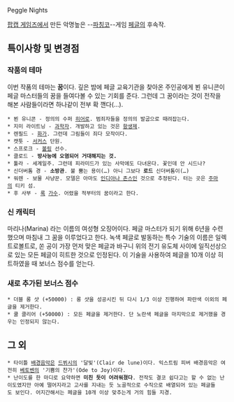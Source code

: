 Peggle Nights

[[팝캡 게임즈]]에서 만든 악명높은 --[[파칭코]]--게임 [[페글]]의 후속작.

== 특이사항 및 변경점 ==

=== 작품의 테마 ===
이번 작품의 테마는 '''꿈'''이다. 깊은 밤에 페글 교육기관을 찾아온 주인공에게 뵌 유니콘이 페글 마스터들의 꿈을 들여다볼 수 있는 기회를 준다. 그런데 그 꿈이라는 것이 전작을 해본 사람들이라면 하나같이 전부 확 깬다(…).

 * 뵌 유니콘 - 정의의 수퍼 [[히어로]]. 범죄자들을 정의의 발굽으로 때려잡는다.
 * 지미 라이트닝 - [[과학자]]. 개발하고 있는 것은 [[항생제]].
 * 렌필드 - [[화가]]. 그런데 그림들이 죄다 모작이다.
 * 캣툿 - [[서커스]] 단원.
 * 스프로크 - [[볼링]] 선수.
 * 클로드 - '''방사능에 오염되어 거대해지는 것.'''
 * 툴라 - 세계일주. 그런데 피라미드가 있는 사막에도 다녀온다. 꽃인데 안 시드나?
 * 신더버톰 경 - '''소방관'''. 불 뿜는 용이(…) 아니 그보다 '''로드''' 신더버톰이(…)
 * 워렌 - 보물 사냥꾼. 모델은 아마도 [[인디아나 존스]]인 것으로 추정된다. 터는 곳은 [[주마]]의 티키 섬.
 * 후 사부 - [[록]] [[가수]]. 어렸을 적부터의 꿈이라고 한다.

=== 신 캐릭터 ===
마리나(Marina) 라는 이름의 여성형 오징어이다. 페글 마스터가 되기 위해 6년을 수련했으며 마침내 그 꿈을 이루었다고 한다. 녹색 페글로 발동하는 특수 기술의 이름은 일렉트로볼트로, 쏜 공이 가장 먼저 맞은 페글과 바구니 위의 전기 유도체 사이에 일직선상으로 있는 모든 페글이 히트한 것으로 인정된다. 이 기술을 사용하여 페글을 10개 이상 히트하였을 때 보너스 점수를 얻는다.

=== 새로 추가된 보너스 점수 ===
 * 더블 롱 샷 (+50000) : 롱 샷을 성공시킨 뒤 다시 1/3 이상 진행하여 파란색 이외의 페글을 제거한다.
 * 쿨 클리어 (+50000) : 모든 페글을 제거한다. 단 노란색 페글을 마지막으로 제거했을 경우는 인정되지 않는다.

== 그 외 ==
 * 타이틀 [[배경음악]]은 [[드뷔시]]의 '달빛'(Clair de lune)이다. 익스트림 피버 배경음악은 여전히 [[베토벤]]의 '기쁨의 찬가'(Ode to Joy)이다.
 * 난이도를 한 마디로 요약하면 '''미친 듯이 어려워졌다'''. 전작도 결코 쉽다고는 할 수 없는 난이도였지만 아예 떨어지라고 고사를 지내는 듯 노골적으로 수직으로 배열되어 있는 페글들도 보인다. 어지간해서는 페글을 10개 이상 맞추는게 거의 힘들 지경. 
